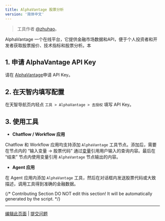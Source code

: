 ```yaml
---
title: AlphaVantage 股票分析
version: '简体中文'
---
```


> 工具作者 [@zhuhao](https://github.com/hwzhuhao)。

AlphaVantage 一个在线平台，它提供金融市场数据和API，便于个人投资者和开发者获取股票报价、技术指标和股票分析。本

## 1. 申请 AlphaVantage API Key

请在 [AlphaVantage](https://www.alphavantage.co/support/#api-key)申请 API Key。

## 2. 在天智内填写配置

在天智导航页内轻点 `工具 > AlphaVantage > 去授权` 填写 API Key。

## 3. 使用工具

- **Chatflow / Workflow 应用**

Chatflow 和 Workflow 应用均支持添加 `AlphaVantage` 工具节点。添加后，需要在节点内的 “输入变量 → 股票代码” 通过[变量](/zh-hans/user-guide/build-app/flow-app/variables)引用用户输入的查询内容。最后在 “结束” 节点内使用变量引用 `AlphaVantage` 节点输出的内容。

- **Agent 应用**

在 Agent 应用内添加 `AlphaVantage` 工具，然后在对话框内发送股票代码或大致描述，调用工具得到准确的金融数据。

{/*
Contributing Section
DO NOT edit this section!
It will be automatically generated by the script.
*/}

---

[编辑此页面](https://github.com/langgenius/dify-docs/edit/main/zh-hans/guides/tools/tool-configuration/alphavantage.mdx) | [提交问题](https://github.com/langgenius/dify-docs/issues/new?template=docs.yml)

